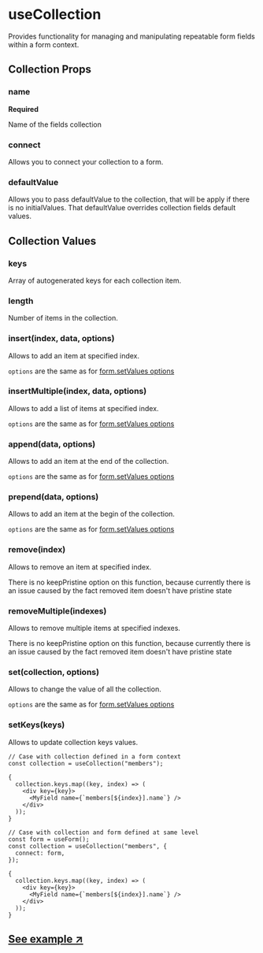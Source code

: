 
# useCollection

Provides functionality for managing and manipulating repeatable form fields within a form context.

## Collection Props

### name

**Required**

<Type type="string" />

Name of the fields collection

### connect

Allows you to connect your collection to a form.

### defaultValue

Allows you to pass defaultValue to the collection, that will be apply if there is no initialValues.
That defaultValue overrides collection fields default values.

## Collection Values

### keys

Array of autogenerated keys for each collection item.

### length

Number of items in the collection.

### insert(index, data, options)

Allows to add an item at specified index.

`options` are the same as for [form.setValues options](/core/useForm#setvaluesvalues-options)

### insertMultiple(index, data, options)

Allows to add a list of items at specified index.

`options` are the same as for [form.setValues options](/core/useForm#setvaluesvalues-options)

### append(data, options)

Allows to add an item at the end of the collection.

`options` are the same as for [form.setValues options](/core/useForm#setvaluesvalues-options)

### prepend(data, options)

Allows to add an item at the begin of the collection.

`options` are the same as for [form.setValues options](/core/useForm#setvaluesvalues-options)

### remove(index)

Allows to remove an item at specified index.

<Callout type="warning">
  There is no keepPristine option on this function, because currently there is
  an issue caused by the fact removed item doesn't have pristine state
</Callout>

### removeMultiple(indexes)

Allows to remove multiple items at specified indexes.

<Callout type="warning">
  There is no keepPristine option on this function, because currently there is
  an issue caused by the fact removed item doesn't have pristine state
</Callout>

### set(collection, options)

Allows to change the value of all the collection.

`options` are the same as for [form.setValues options](/core/useForm#setvaluesvalues-options)

### setKeys(keys)

Allows to update collection keys values.

```tsx
// Case with collection defined in a form context
const collection = useCollection("members");

{
  collection.keys.map((key, index) => (
    <div key={key}>
      <MyField name={`members[${index}].name`} />
    </div>
  ));
}

// Case with collection and form defined at same level
const form = useForm();
const collection = useCollection("members", {
  connect: form,
});

{
  collection.keys.map((key, index) => (
    <div key={key}>
      <MyField name={`members[${index}].name`} />
    </div>
  ));
}
```

## [See example ↗](https://formiz-examples.vercel.app/collection)
